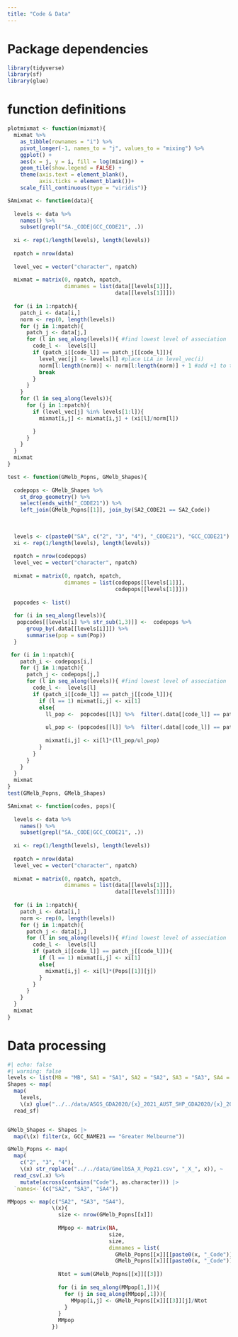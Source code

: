 ```yaml
---
title: "Code & Data"
---
```

# Package dependencies
```r
library(tidyverse)
library(sf)
library(glue)
```

# function definitions
```r
plotmixmat <- function(mixmat){
  mixmat %>% 
    as_tibble(rownames = "i") %>% 
    pivot_longer(-1, names_to = "j", values_to = "mixing") %>% 
    ggplot() +
    aes(x = j, y = i, fill = log(mixing)) +
    geom_tile(show.legend = FALSE) + 
    theme(axis.text = element_blank(),
          axis.ticks = element_blank())+
    scale_fill_continuous(type = "viridis")}
```

```r
SAmixmat <- function(data){
  
  levels <- data %>%
    names() %>%
    subset(grepl("SA._CODE|GCC_CODE21", .))
  
  xi <- rep(1/length(levels), length(levels))
  
  npatch = nrow(data)
  
  level_vec = vector("character", npatch)
  
  mixmat = matrix(0, npatch, npatch,
                  dimnames = list(data[[levels[1]]],
                                  data[[levels[1]]]))
  
  for (i in 1:npatch){
    patch_i <- data[i,]
    norm <- rep(0, length(levels))
    for (j in 1:npatch){
      patch_j <- data[j,]
      for (l in seq_along(levels)){ #find lowest level of association
        code_l <-  levels[l]
        if (patch_i[[code_l]] == patch_j[[code_l]]){
          level_vec[j] <- levels[l] #place LLA in level_vec(i)
          norm[l:length(norm)] <- norm[l:length(norm)] + 1 #add +1 to the count of patches in the same level L as i
          break
        }
      }
    }
    for (l in seq_along(levels)){
      for (j in 1:npatch){
        if (level_vec[j] %in% levels[1:l]){
          mixmat[i,j] <- mixmat[i,j] + (xi[l]/norm[l])

        }
      }
    }
  }
  mixmat
}

```

```r

test <- function(GMelb_Popns, GMelb_Shapes){
  
  codepops <- GMelb_Shapes %>%
    st_drop_geometry() %>% 
    select(ends_with("_CODE21")) %>% 
    left_join(GMelb_Popns[[1]], join_by(SA2_CODE21 == SA2_Code)) 
  
    
  
  levels <- c(paste0("SA", c("2", "3", "4"), "_CODE21"), "GCC_CODE21")
  xi <- rep(1/length(levels), length(levels))
  
  npatch = nrow(codepops)
  level_vec = vector("character", npatch)
  
  mixmat = matrix(0, npatch, npatch,
                  dimnames = list(codepops[[levels[1]]],
                                  codepops[[levels[1]]]))
  
  popcodes <- list()
  
  for (i in seq_along(levels)){
   popcodes[[levels[i] %>% str_sub(1,3)]] <-  codepops %>% 
      group_by(.data[[levels[i]]]) %>% 
      summarise(pop = sum(Pop))
  }

 for (i in 1:npatch){
    patch_i <- codepops[i,]
    for (j in 1:npatch){
      patch_j <- codepops[j,]
      for (l in seq_along(levels)){ #find lowest level of association
        code_l <-  levels[l]
        if (patch_i[[code_l]] == patch_j[[code_l]]){
          if (l == 1) mixmat[i,j] <- xi[1]
          else{
            ll_pop <-  popcodes[[l]] %>%  filter(.data[[code_l]] == patch_j[[code_l]]) %>% pluck(2)
            
            ul_pop <- (popcodes[[l]] %>%  filter(.data[[code_l]] == patch_i[[code_l]]) %>% pluck(2)) - (popcodes[[l-1]] %>%  filter(.data[[levels[l-1]]] == patch_i[[levels[l-1]]]) %>% pluck(2))
            
            mixmat[i,j] <- xi[l]*(ll_pop/ul_pop)
          }
        }
      }
    }
  }
  mixmat
}
test(GMelb_Popns, GMelb_Shapes)
```


```r
SAmixmat <- function(codes, pops){
  
  levels <- data %>%
    names() %>%
    subset(grepl("SA._CODE|GCC_CODE21", .))
  
  xi <- rep(1/length(levels), length(levels))
  
  npatch = nrow(data)
  level_vec = vector("character", npatch)
  
  mixmat = matrix(0, npatch, npatch,
                  dimnames = list(data[[levels[1]]],
                                  data[[levels[1]]]))
  
  for (i in 1:npatch){
    patch_i <- data[i,]
    norm <- rep(0, length(levels))
    for (j in 1:npatch){
      patch_j <- data[j,]
      for (l in seq_along(levels)){ #find lowest level of association
        code_l <-  levels[l]
        if (patch_i[[code_l]] == patch_j[[code_l]]){
          if (l == 1) mixmat[i,j] <- xi[1]
          else{
            mixmat[i,j] <- xi[l]*(Pops[[1]][j])
          }
        }
      }
    }
  }
  mixmat
}

```

# Data processing
```r
#| echo: false
#| warning: false
levels <- list(MB = "MB", SA1 = "SA1", SA2 = "SA2", SA3 = "SA3", SA4 = "SA4")
Shapes <- map(
  map(
    levels,
    \(x) glue("../../data/ASGS_GDA2020/{x}_2021_AUST_SHP_GDA2020/{x}_2021_AUST_GDA2020.shp")),
  read_sf)


GMelb_Shapes <- Shapes |> 
  map(\(x) filter(x, GCC_NAME21 == "Greater Melbourne"))
```

```r
GMelb_Popns <- map(
  map(
    c("2", "3", "4"),
    \(x) str_replace("../../data/GmelbSA_X_Pop21.csv", "_X_", x)), ~
  read_csv(.x) %>% 
    mutate(across(contains("Code"), as.character))) |> 
  `names<-`(c("SA2", "SA3", "SA4"))
```

```r
MMpops <- map(c("SA2", "SA3", "SA4"),
              \(x){
                size <- nrow(GMelb_Popns[[x]])
                
                MMpop <- matrix(NA,
                                size,
                                size,
                                dimnames = list(
                                  GMelb_Popns[[x]][[paste0(x, "_Code")]],
                                  GMelb_Popns[[x]][[paste0(x, "_Code")]]))
                
                Ntot = sum(GMelb_Popns[[x]][[3]])
                
                for (i in seq_along(MMpop[1,])){
                  for (j in seq_along(MMpop[,1])){
                    MMpop[i,j] <- GMelb_Popns[[x]][[3]][j]/Ntot
                  }
                } 
                MMpop
              })
```



